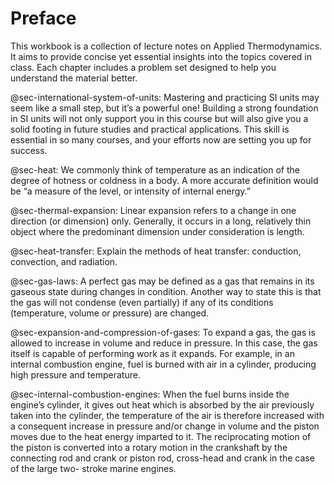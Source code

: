 # Preface {.unnumbered}

This workbook is a collection of lecture notes on Applied Thermodynamics. It aims to provide concise yet essential insights into the topics covered in class. Each chapter includes a problem set designed to help you understand the material better.

@sec-international-system-of-units: Mastering and practicing SI units may seem like a small step, but it’s a powerful one! Building a strong foundation in SI units will not only support you in this course but will also give you a solid footing in future studies and practical applications. This skill is essential in so many courses, and your efforts now are setting you up for success.

@sec-heat: We commonly think of temperature as an indication of the degree of hotness or coldness in a body. A more accurate definition would be “a measure of the level, or intensity of internal energy.”

@sec-thermal-expansion: Linear expansion refers to a change in one direction (or dimension) only. Generally, it occurs in a long, relatively thin object where the predominant dimension under consideration is length.

@sec-heat-transfer: Explain the methods of heat transfer: conduction, convection, and radiation.

@sec-gas-laws: A perfect gas may be defined as a gas that remains in its gaseous state during changes in condition. Another way to state this is that the gas will not condense (even partially) if any of its conditions (temperature, volume or pressure) are changed.

@sec-expansion-and-compression-of-gases: To expand a gas, the gas is allowed to increase in volume and reduce in pressure. In this case, the gas itself is capable of performing work as it expands. For example, in an internal combustion engine, fuel is burned with air in a cylinder, producing high pressure and temperature.

@sec-internal-combustion-engines: When the fuel burns inside the engine’s cylinder, it gives out heat which is absorbed by the air previously taken into the cylinder, the temperature of the air is therefore increased with a consequent increase in pressure and/or change in volume and the piston moves due to the heat energy imparted to it. The reciprocating motion of the piston is converted into a rotary motion in the crankshaft by the connecting rod and crank or piston rod, cross-head and crank in the case of the large two- stroke marine engines.
